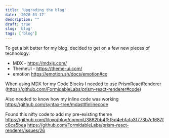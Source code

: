 ```yaml
---
title: 'Upgrading the blog'
date: '2020-03-17'
description: ""
draft: true
slug: 'blog'
tags: ['blog']
---
```


To get a bit better for my blog, decided to get on a few new pieces of technology:
- MDX - https://mdxjs.com/
- ThemeUI - https://theme-ui.com/
- emotion https://emotion.sh/docs/emotion#cx

When using MDX for my Code Blocks I needed to use PrismReactRenderer (https://github.com/FormidableLabs/prism-react-renderer#code)

Also needed to know how my inline code was working https://github.com/syntax-tree/mdast#inlinecode

Found this nifty code to add my pre-existing theme https://github.com/filoxo/blog/commit/3862bb4f5f5d4ebfafa3f773b7c1687fc8ca5bea https://github.com/FormidableLabs/prism-react-renderer/issues/26